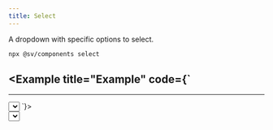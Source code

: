 ```yaml
---
title: Select
---
```


A dropdown with specific options to select.


<Pills>
  <Atrium label="a-dropdown" href="/atrium/elements/a-dropdown" />
  <Atrium label="Button" href="/atrium/components/button" />
</Pills>

```bash
npx @sv/components select
```

<Example title="Example" code={`
---
---

<Select value="Select">
  <Select.Item value="Item 1"/>
  <Select.Item value="Item 2"/>
  <Select.Item value="Item 3"/>
</Select>
`}>
  <div>
    <Select client:only="vue" value="Select">
      <Select.Item value="Item 1"/>
      <Select.Item value="Item 2"/>
      <Select.Item value="Item 3"/>
    </Select>
  </div>
</Example>
